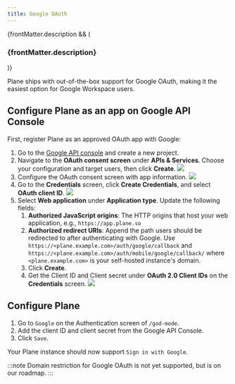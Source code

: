 ```yaml
---
title: Google OAuth
---
```


{frontMatter.description && (

<h3 className="description">{frontMatter.description}</h3>
)}

Plane ships with out-of-the-box support for Google OAuth, making it the easiest
option for Google Workspace users.

## Configure Plane as an app on Google API Console

First, register Plane as an approved OAuth app with Google:

1. Go to the [Google API console](https://console.cloud.google.com/apis) and create a new project.
2. Navigate to the **OAuth consent screen** under **APIs & Services**. Choose your configuration and target users, then click **Create**.
   ![](/images/authentication/google/google-auth-1.png#center)
3. Configure the OAuth consent screen with app information.
   ![](/images/authentication/google/google-auth-2.png#center)
4. Go to the **Credentials** screen, click **Create Credentials**, and select **OAuth client ID**.
   ![](/images/authentication/google/google-auth-3.png#center)
5. Select **Web application** under **Application type**. Update the following fields:
   1. **Authorized JavaScript origins**: The HTTP origins that host your web application, e.g., `https://app.plane.so`
   2. **Authorized redirect URIs**: Append the path users should be redirected to after authenticating with Google. Use `https://<plane.example.com>/auth/google/callback` and `https://<plane.example.com>/auth/mobile/google/callback/` where `<plane.example.com>` is your self-hosted instance's domain.
   3. Click **Create**.
   4. Get the Client ID and Client secret under **OAuth 2.0 Client IDs** on the **Credentials** screen.
      ![](/images/authentication/google/google-auth-4.png#center)

## Configure Plane

1. Go to `Google` on the Authentication screen of `/god-mode`.
2. Add the client ID and client secret from the Google API Console.
3. Click `Save`.

Your Plane instance should now support `Sign in with Google`.

:::note
Domain restriction for Google OAuth is not yet supported, but is on our roadmap.
:::
